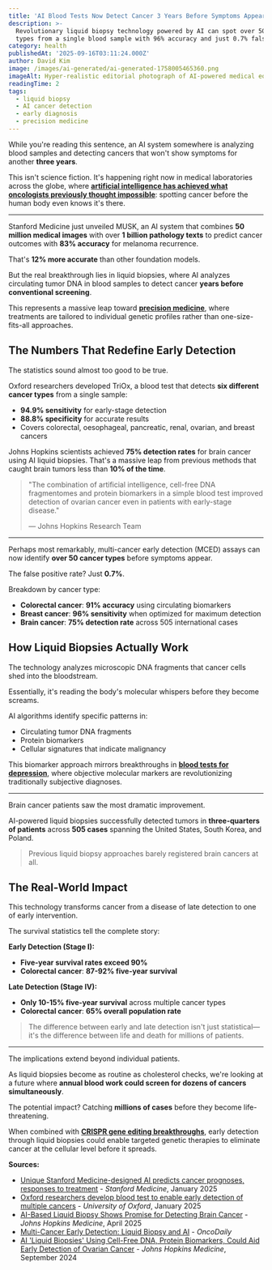 ```yaml
---
title: 'AI Blood Tests Now Detect Cancer 3 Years Before Symptoms Appear'
description: >-
  Revolutionary liquid biopsy technology powered by AI can spot over 50 cancer
  types from a single blood sample with 96% accuracy and just 0.7% false positives
category: health
publishedAt: '2025-09-16T03:11:24.000Z'
author: David Kim
image: /images/ai-generated/ai-generated-1758005465360.png
imageAlt: Hyper-realistic editorial photograph of AI-powered medical equipment analyzing blood samples in a sterile laboratory, shot with Canon EOS R5 capturing the revolutionary liquid biopsy cancer detection technology
readingTime: 2
tags:
  - liquid biopsy
  - AI cancer detection
  - early diagnosis
  - precision medicine
---
```


While you're reading this sentence, an AI system somewhere is analyzing blood samples and detecting cancers that won't show symptoms for another **three years**.

This isn't science fiction. It's happening right now in medical laboratories across the globe, where **[artificial intelligence has achieved what oncologists previously thought impossible](/technology/ucla-brain-chip-paralyzed-patients-4x-faster)**: spotting cancer before the human body even knows it's there.

---

Stanford Medicine just unveiled MUSK, an AI system that combines **50 million medical images** with over **1 billion pathology texts** to predict cancer outcomes with **83% accuracy** for melanoma recurrence.

That's **12% more accurate** than other foundation models.

But the real breakthrough lies in liquid biopsies, where AI analyzes circulating tumor DNA in blood samples to detect cancer **years before conventional screening**.

This represents a massive leap toward **[precision medicine](/health/precision-medicine-revolution-2025)**, where treatments are tailored to individual genetic profiles rather than one-size-fits-all approaches.

## The Numbers That Redefine Early Detection

The statistics sound almost too good to be true.

Oxford researchers developed TriOx, a blood test that detects **six different cancer types** from a single sample:

- **94.9% sensitivity** for early-stage detection
- **88.8% specificity** for accurate results
- Covers colorectal, oesophageal, pancreatic, renal, ovarian, and breast cancers

Johns Hopkins scientists achieved **75% detection rates** for brain cancer using AI liquid biopsies. That's a massive leap from previous methods that caught brain tumors less than **10% of the time**.

> "The combination of artificial intelligence, cell-free DNA fragmentomes and protein biomarkers in a simple blood test improved detection of ovarian cancer even in patients with early-stage disease."
>
> — Johns Hopkins Research Team

---

Perhaps most remarkably, multi-cancer early detection (MCED) assays can now identify **over 50 cancer types** before symptoms appear.

The false positive rate? Just **0.7%**.

Breakdown by cancer type:
- **Colorectal cancer**: **91% accuracy** using circulating biomarkers
- **Breast cancer**: **96% sensitivity** when optimized for maximum detection
- **Brain cancer**: **75% detection rate** across 505 international cases

## How Liquid Biopsies Actually Work

The technology analyzes microscopic DNA fragments that cancer cells shed into the bloodstream.

Essentially, it's reading the body's molecular whispers before they become screams.

AI algorithms identify specific patterns in:
- Circulating tumor DNA fragments
- Protein biomarkers
- Cellular signatures that indicate malignancy

This biomarker approach mirrors breakthroughs in **[blood tests for depression](/psychology/revolutionary-blood-test-depression-biomarkers)**, where objective molecular markers are revolutionizing traditionally subjective diagnoses.

---

Brain cancer patients saw the most dramatic improvement.

AI-powered liquid biopsies successfully detected tumors in **three-quarters of patients** across **505 cases** spanning the United States, South Korea, and Poland.

> Previous liquid biopsy approaches barely registered brain cancers at all.

## The Real-World Impact

This technology transforms cancer from a disease of late detection to one of early intervention.

The survival statistics tell the complete story:

**Early Detection (Stage I):**
- **Five-year survival rates exceed 90%**
- **Colorectal cancer**: **87-92% five-year survival**

**Late Detection (Stage IV):**
- **Only 10-15% five-year survival** across multiple cancer types
- **Colorectal cancer**: **65% overall population rate**

> The difference between early and late detection isn't just statistical—it's the difference between life and death for millions of patients.

---

The implications extend beyond individual patients.

As liquid biopsies become as routine as cholesterol checks, we're looking at a future where **annual blood work could screen for dozens of cancers simultaneously**.

The potential impact? Catching **millions of cases** before they become life-threatening.

When combined with **[CRISPR gene editing breakthroughs](/science/crispr-therapeutics-breakthrough-2025)**, early detection through liquid biopsies could enable targeted genetic therapies to eliminate cancer at the cellular level before it spreads.

**Sources:**

- [Unique Stanford Medicine-designed AI predicts cancer prognoses, responses to treatment](https://med.stanford.edu/news/all-news/2025/01/ai-cancer-prognosis.html) - _Stanford Medicine_, January 2025
- [Oxford researchers develop blood test to enable early detection of multiple cancers](https://www.ox.ac.uk/news/2025-01-13-oxford-researchers-develop-blood-test-enable-early-detection-multiple-cancers) - _University of Oxford_, January 2025
- [AI-Based Liquid Biopsy Shows Promise for Detecting Brain Cancer](https://www.hopkinsmedicine.org/news/newsroom/news-releases/2025/04/ai-based-liquid-biopsy-shows-promise-for-detecting-brain-cancer) - _Johns Hopkins Medicine_, April 2025
- [Multi-Cancer Early Detection: Liquid Biopsy and AI](https://oncodaily.com/oncolibrary/multi-cancer-early-detection-liquid-biops) - _OncoDaily_
- [AI 'Liquid Biopsies' Using Cell-Free DNA, Protein Biomarkers, Could Aid Early Detection of Ovarian Cancer](https://www.hopkinsmedicine.org/news/newsroom/news-releases/2024/09/ai-liquid-biopsies-using-cell-free-dna-protein-biomarkers-could-aid-early-detection-of-ovarian-cancer) - _Johns Hopkins Medicine_, September 2024